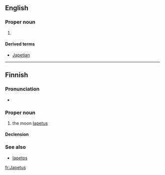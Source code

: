 ==English==

===Proper noun===
{{en-proper noun}}

# {{alternative spelling of|Iapetus}}

====Derived terms====
* [[Japetian]]

----

==Finnish==
{{wikipedia|lang=fi}}

===Pronunciation===
* {{hyphenation|Ja|pe|tus}}

===Proper noun===
{{fi-noun|proper=true}}

# {{context|astronomy|lang=fi}} the moon [[Iapetus]]

====Declension====
{{fi-decl-vastaus|Japetu|nopl=1}}

===See also===
* [[Iapetos]]

[[fr:Japetus]]